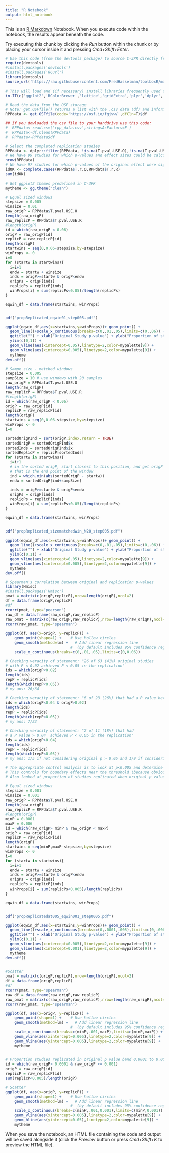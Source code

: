 ```yaml
---
title: "R Notebook"
output: html_notebook
---
```


This is an [R Markdown](http://rmarkdown.rstudio.com) Notebook. When you execute code within the notebook, the results appear beneath the code. 

Try executing this chunk by clicking the *Run* button within the chunk or by placing your cursor inside it and pressing *Cmd+Shift+Enter*. 

```r

# Use this code (from the devtools package) to source C-3PR directly from GitHub:
require(devtools)
#install.packages('devtools')
#install.packages('RCurl')
library(devtools)
source_url('https://raw.githubusercontent.com/FredHasselman/toolboxR/master/C-3PR.R')

# This will load and (if necessary) install libraries frequently used for data management and plotting
in.IT(c('ggplot2','RColorBrewer','lattice','gridExtra','plyr','dplyr','httr'))

# Read the data from the OSF storage
# Note: get.OSFfile() returns a list with the .csv data (df) and information (info) containing the URL download timestamp and original column and rownames (these names will be changed if dfCln=TRUE).  
RPPdata <- get.OSFfile(code='https://osf.io/fgjvw/',dfCln=T)$df

## If you dowloaded the csv file to your harddrive use this code:
#  RPPdata<-read.csv('rpp_data.csv',stringsAsFactors=F )
#  RPPdata<-df.Clean(RPPdata)
#  RPPdata<-RPPdata$df

# Select the completed replication studies
RPPdata <- dplyr::filter(RPPdata, !is.na(T.pval.USE.O),!is.na(T.pval.USE.R))
# We have 99 studies for which p-values and effect sizes could be calculated
nrow(RPPdata)
# We have 97 studies for which p-values of the original effect were significantly below .05
idOK <- complete.cases(RPPdata$T.r.O,RPPdata$T.r.R)
sum(idOK)

# Get ggplot2 themes predefined in C-3PR
mytheme <- gg.theme("clean")
```

```r
# Equal sized windows
stepsize = 0.005
winsize = 0.01
raw_origP = RPPdata$T.pval.USE.O
length(raw_origP)
raw_replicP = RPPdata$T.pval.USE.R
#length(origP)
id = which(raw_origP < 0.06)
origP = raw_origP[id]
replicP = raw_replicP[id]
length(origP)
startwins = seq(0,0.06-stepsize,by=stepsize)
winProps <- 0
i=0
for (startw in startwins){
  i=i+1
  endw = startw + winsize
  inds = origP>=startw & origP<endw
  origPs = origP[inds]
  replicPs = replicP[inds]
  winProps[i] = sum(replicPs<0.05)/length(replicPs)
}

eqwin_df = data.frame(startwins, winProps)


pdf("propReplicated_eqwin01_step005.pdf")

ggplot(eqwin_df,aes(x=startwins,y=winProps))+ geom_point() +
  geom_line()+scale_x_continuous(breaks=c(0,.01,.05),limits=c(0,.06)) + 
  ggtitle("") + xlab("Original Study p-value") + ylab("Proportion of studies replicated") + 
  ylim(c(0,1)) + 
  geom_vline(aes(xintercept=0.05),linetype=2,color=mypalette[9]) + 
  geom_vline(aes(xintercept=0.005),linetype=2,color=mypalette[9]) + 
  mytheme
dev.off()
```

```r
# Sampe size - matched windows
stepsize = 0.005
sampSize = 10 # use windows with 20 samples
raw_origP = RPPdata$T.pval.USE.O
length(raw_origP)
raw_replicP = RPPdata$T.pval.USE.R
#length(origP)
id = which(raw_origP < 0.06)
origP = raw_origP[id]
replicP = raw_replicP[id]
length(origP)
startwins = seq(0,0.06-stepsize,by=stepsize)
winProps <- 0
i=0

sortedOrigPInd = sort(origP,index.return = TRUE)
sortedOrigP = sortedOrigPInd$x
sortedInds = sortedOrigPInd$ix
sortedReplicP = replicP[sortedInds]
for (startw in startwins){
  i=i+1
  # in the sorted origP, start closest to this position, and get origP value sampSize positions from the current position
  # that is the end point of the window
  ind = which.min(abs(sortedOrigP - startw)) 
  endw = sortedOrigP[ind+sampSize]
  
  inds = origP>=startw & origP<endw
  origPs = origP[inds]
  replicPs = replicP[inds]
  winProps[i] = sum(replicPs<0.05)/length(replicPs)
}

eqwin_df = data.frame(startwins, winProps)


pdf("propReplicated_sizematchedwin_N20_step005.pdf")

ggplot(eqwin_df,aes(x=startwins,y=winProps))+ geom_point() +
  geom_line()+scale_x_continuous(breaks=c(0,.01,.05),limits=c(0,.06)) + 
  ggtitle("") + xlab("Original Study p-value") + ylab("Proportion of studies replicated") + 
  ylim(c(0,1)) + 
  geom_vline(aes(xintercept=0.05),linetype=2,color=mypalette[9]) + 
  geom_vline(aes(xintercept=0.005),linetype=2,color=mypalette[9]) + 
  mytheme
dev.off()
```

```r
# Spearman's correlation between original and replication p-values
library(Hmisc)
#install.packages('Hmisc')
pmat = matrix(c(origP,replicP),nrow=length(origP),ncol=2)
df = data.frame(origP,replicP)
#df
rcorr(pmat, type="pearson")
raw_df = data.frame(raw_origP,raw_replicP)
raw_pmat = matrix(c(raw_origP,raw_replicP),nrow=length(raw_origP),ncol=2)
rcorr(raw_pmat, type="spearman")

ggplot(df, aes(x=origP, y=replicP)) +
    geom_point(shape=1) +    # Use hollow circles
    geom_smooth(method=lm) +   # Add linear regression line 
                             #  (by default includes 95% confidence region)
    scale_x_continuous(breaks=c(0,.01,.05),limits=c(0,0.06)) 

```
```r
# Checking veracity of statement: "26 of 63 (41%) original studies
# with P < 0.02 achieved P < 0.05 in the replication"
ids = which(origP<0.02)
length(ids)
repP = replicP[ids]
length(which(repP<0.05))
# my ans: 26/64

# Checking veracity of statement: "6 of 23 (26%) that had a P value between 0.02 < P < 0.04 achieved P < 0.05 in the replication"
ids = which(origP<0.04 & origP>0.02)
length(ids)
repP = replicP[ids]
length(which(repP<0.05))
# my ans: 7/23

# Checking veracity of statement: "2 of 11 (18%) that had
# a P value > 0.04  achieved P < 0.05 in the replication"
ids = which(origP>0.04)
length(ids)
repP = replicP[ids]
length(which(repP<0.05))
# my ans: 1/5 if not considering original p > 0.05 and 1/9 if considering 0.05 < p < 0.06


```



```r
# The appropriate control analysis is to look at p<0.005 and determine how many replicated at p<0.005
# This controls for boundary effects near the threshold (because obviously, there is a distribution of expected p values around the original p value assuming that there is a correlation (which there does seem to be, see Table 2, Science paper)).
# Also looked at proportion of studies replicated when original p value was between 0.0001 and 0.001. 50% at best (alpha = 0.05) replicated.

# Equal sized windows
stepsize = 0.001
winsize = 0.001
raw_origP = RPPdata$T.pval.USE.O
length(raw_origP)
raw_replicP = RPPdata$T.pval.USE.R
#length(origP)
minP = 0.0001
maxP = 0.006
id = which(raw_origP> minP & raw_origP < maxP)
origP = raw_origP[id]
replicP = raw_replicP[id]
length(origP)
startwins = seq(minP,maxP-stepsize,by=stepsize)
winProps <- 0
i=0
for (startw in startwins){
  i=i+1
  endw = startw + winsize
  inds = origP>=startw & origP<endw
  origPs = origP[inds]
  replicPs = replicP[inds]
  winProps[i] = sum(replicPs<0.005)/length(replicPs)
}

eqwin_df = data.frame(startwins, winProps)


pdf("propReplicatedat005_eqwin001_step0005.pdf")

ggplot(eqwin_df,aes(x=startwins,y=winProps))+ geom_point() +
  geom_line()+scale_x_continuous(breaks=c(0,.0001,.005),limits=c(0,.006)) + 
  ggtitle("") + xlab("Original Study p-value") + ylab("Proportion of studies replicated") + 
  ylim(c(0,1)) + 
  geom_vline(aes(xintercept=0.005),linetype=2,color=mypalette[9]) + 
  geom_vline(aes(xintercept=0.001),linetype=2,color=mypalette[9]) + 
  mytheme
dev.off()


#Scatter
pmat = matrix(c(origP,replicP),nrow=length(origP),ncol=2)
df = data.frame(origP,replicP)
#df
rcorr(pmat, type="spearman")
raw_df = data.frame(raw_origP,raw_replicP)
raw_pmat = matrix(c(raw_origP,raw_replicP),nrow=length(raw_origP),ncol=2)
rcorr(raw_pmat, type="spearman")

ggplot(df, aes(x=origP, y=replicP)) +
    geom_point(shape=1) +    # Use hollow circles
    geom_smooth(method=lm) +   # Add linear regression line 
                             #  (by default includes 95% confidence region)
    scale_x_continuous(breaks=c(minP,.001,maxP),limits=c(minP,maxP)) +
    geom_vline(aes(xintercept=0.005),linetype=2,color=mypalette[9]) + 
    geom_hline(aes(yintercept=0.005),linetype=2,color=mypalette[9]) + 
    mytheme


# Proportion studies replicated in original p value band 0.0001 to 0.001
id = which(raw_origP> 0.0001 & raw_origP <= 0.001)
origP = raw_origP[id]
replicP = raw_replicP[id]
sum(replicP<0.005)/length(origP) 

# Scatter
ggplot(df, aes(x=origP, y=replicP)) +
    geom_point(shape=1) +    # Use hollow circles
    geom_smooth(method=lm) +   # Add linear regression line 
                             #  (by default includes 95% confidence region)
    scale_x_continuous(breaks=c(minP,.001,0.001),limits=c(minP,0.001)) +
    geom_vline(aes(xintercept=0.005),linetype=2,color=mypalette[9]) + 
    geom_hline(aes(yintercept=0.05),linetype=2,color=mypalette[9]) + 
    mytheme
```

When you save the notebook, an HTML file containing the code and output will be saved alongside it (click the *Preview* button or press *Cmd+Shift+K* to preview the HTML file).
